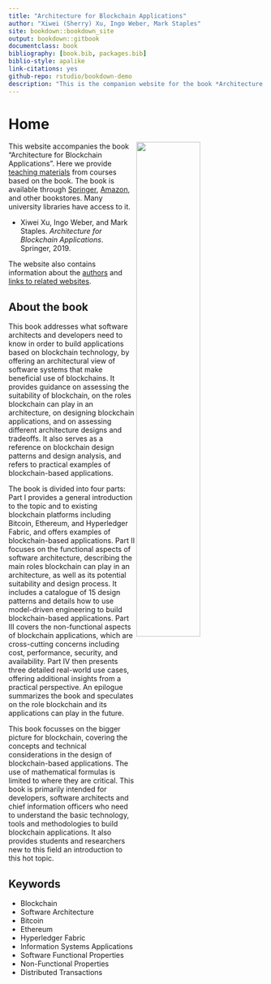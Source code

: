 ```yaml
--- 
title: "Architecture for Blockchain Applications"
author: "Xiwei (Sherry) Xu, Ingo Weber, Mark Staples"
site: bookdown::bookdown_site
output: bookdown::gitbook
documentclass: book
bibliography: [book.bib, packages.bib]
biblio-style: apalike
link-citations: yes
github-repo: rstudio/bookdown-demo
description: "This is the companion website for the book *Architecture for Blockchain Applications*."
---
```


# Home
<img src="images/Architecture-for-BC-Apps-cover.png" align="right" width="50%"/>

This website accompanies the book "Architecture for Blockchain Applications".
Here we provide [teaching materials](#materials) from courses based on the book.
The book is available through [Springer](http://dx.doi.org/10.1007/978-3-030-03035-3), [Amazon](https://www.amazon.com/Architecture-Blockchain-Applications-Xiwei-Xu/dp/3030030342/ref=as_sl_pc_tf_til?tag=imweber-20&linkCode=w00&linkId=158d278157c47e99c46916ed9fdc5387&creativeASIN=3030030342), and other bookstores.
Many university libraries have access to it.

* Xiwei Xu, Ingo Weber, and Mark Staples. *Architecture for Blockchain Applications*. Springer, 2019.

The website also contains information about the [authors](#authors) and [links to related websites](#links).

## About the book

This book addresses what software architects and developers need to know in order to build applications based on blockchain technology, by offering an architectural view of software systems that make beneficial use of blockchains. It provides guidance on assessing the suitability of blockchain, on the roles blockchain can play in an architecture, on designing blockchain applications, and on assessing different architecture designs and tradeoffs. It also serves as a reference on blockchain design patterns and design analysis, and refers to practical examples of blockchain-based applications.

The book is divided into four parts: Part I provides a general introduction to the topic and to existing blockchain platforms including Bitcoin, Ethereum, and Hyperledger Fabric, and offers examples of blockchain-based applications. Part II focuses on the functional aspects of software architecture, describing the main roles blockchain can play in an architecture, as well as its potential suitability and design process. It includes a catalogue of 15 design patterns and details how to use model-driven engineering to build blockchain-based applications. Part III covers the non-functional aspects of blockchain applications, which are cross-cutting concerns including cost, performance, security, and availability. Part IV then presents three detailed real-world use cases, offering additional insights from a practical perspective. An epilogue summarizes the book and speculates on the role blockchain and its applications can play in the future.

This book focusses on the bigger picture for blockchain, covering the concepts and technical considerations in the design of blockchain-based applications. The use of mathematical formulas is limited to where they are critical. This book is primarily intended for developers, software architects and chief information officers who need to understand the basic technology, tools and methodologies to build blockchain applications. It also provides students and researchers new to this field an introduction to this hot topic.

## Keywords

* Blockchain 
* Software Architecture 
* Bitcoin
* Ethereum
* Hyperledger Fabric
* Information Systems Applications
* Software Functional Properties
* Non-Functional Properties
* Distributed Transactions 
